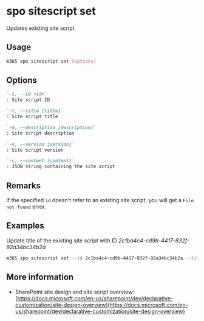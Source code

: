 
# spo sitescript set

Updates existing site script

## Usage

```sh
m365 spo sitescript set [options]
```

## Options

```md definition-list
`-i, --id <id>`
: Site script ID

`-t, --title [title]`
: Site script title

`-d, --description [description]`
: Site script description

`-v, --version [version]`
: Site script version

`-c, --content [content]`
: JSON string containing the site script
```

<Global />

## Remarks

If the specified `id` doesn't refer to an existing site script, you will get a `File not found` error.

## Examples

Update title of the existing site script with ID _2c1ba4c4-cd9b-4417-832f-92a34bc34b2a_

```sh
m365 spo sitescript set --id 2c1ba4c4-cd9b-4417-832f-92a34bc34b2a --title "Contoso"
```

## More information

- SharePoint site design and site script overview: [https://docs.microsoft.com/en-us/sharepoint/dev/declarative-customization/site-design-overview](https://docs.microsoft.com/en-us/sharepoint/dev/declarative-customization/site-design-overview)
